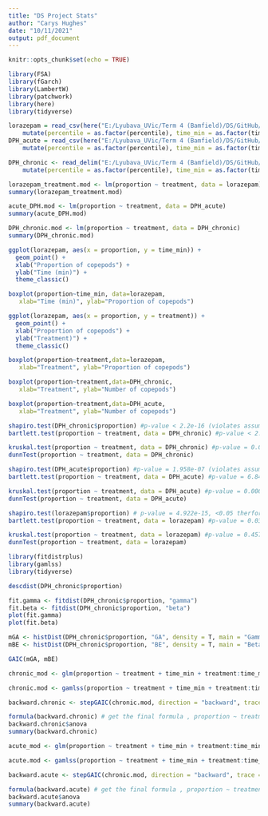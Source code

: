 ```yaml
---
title: "DS Project Stats"
author: "Carys Hughes"
date: "10/11/2021"
output: pdf_document
---
```


```r
knitr::opts_chunk$set(echo = TRUE)
```

```r
library(FSA) 
library(fGarch)
library(LambertW)
library(patchwork)
library(here)
library(tidyverse)
```

```r
lorazepam = read_csv(here("E:/Lyubava_UVic/Term 4 (Bamfield)/DS/GitHub/Lorazepam acute.csv")) %>%
    mutate(percentile = as.factor(percentile), time_min = as.factor(time_min)) 
DPH_acute = read_csv(here("E:/Lyubava_UVic/Term 4 (Bamfield)/DS/GitHub/DPH acute.csv")) %>%
    mutate(percentile = as.factor(percentile), time_min = as.factor(time_min)) 

DPH_chronic <- read_delim("E:/Lyubava_UVic/Term 4 (Bamfield)/DS/GitHub/DPH chronic.csv", delim = ',') %>%
    mutate(percentile = as.factor(percentile), time_min = as.factor(time_min)) 
```



```r
lorazepam_treatment.mod <- lm(proportion ~ treatment, data = lorazepam)
summary(lorazepam_treatment.mod)

acute_DPH.mod <- lm(proportion ~ treatment, data = DPH_acute)
summary(acute_DPH.mod)

DPH_chronic.mod <- lm(proportion ~ treatment, data = DPH_chronic)
summary(DPH_chronic.mod)
```

```r
ggplot(lorazepam, aes(x = proportion, y = time_min)) + 
  geom_point() + 
  xlab("Proportion of copepods") +
  ylab("Time (min)") +
  theme_classic()

boxplot(proportion~time_min, data=lorazepam,
   xlab="Time (min)", ylab="Proportion of copepods")

ggplot(lorazepam, aes(x = proportion, y = treatment)) + 
  geom_point() + 
  xlab("Proportion of copepods") +
  ylab("Treatment)") +
  theme_classic()

boxplot(proportion~treatment,data=lorazepam,
   xlab="Treatment", ylab="Proportion of copepods")
```

```r
boxplot(proportion~treatment,data=DPH_chronic,
   xlab="Treatment", ylab="Number of copepods")

boxplot(proportion~treatment,data=DPH_acute,
   xlab="Treatment", ylab="Number of copepods")
```

```r
shapiro.test(DPH_chronic$proportion) #p-value < 2.2e-16 (violates assumption)
bartlett.test(proportion ~ treatment, data = DPH_chronic) #p-value < 2.2e-16 (violates)

kruskal.test(proportion ~ treatment, data = DPH_chronic) #p-value = 0.0006316
dunnTest(proportion ~ treatment, data = DPH_chronic) 
```

```r
shapiro.test(DPH_acute$proportion) #p-value = 1.958e-07 (violates assumption)
bartlett.test(proportion ~ treatment, data = DPH_acute) #p-value = 6.849e-06 (violates

kruskal.test(proportion ~ treatment, data = DPH_acute) #p-value = 0.0006316
dunnTest(proportion ~ treatment, data = DPH_acute)
```

```r
shapiro.test(lorazepam$proportion) # p-value = 4.922e-15, <0.05 therfore data is significantly different from the normal distribution
bartlett.test(proportion ~ treatment, data = lorazepam) #p-value = 0.03296, equal variences
```
```r
kruskal.test(proportion ~ treatment, data = lorazepam) #p-value = 0.4573
dunnTest(proportion ~ treatment, data = lorazepam) 
```

```r
library(fitdistrplus)
library(gamlss)
library(tidyverse)
```

```r
descdist(DPH_chronic$proportion)
```
```r
fit.gamma <- fitdist(DPH_chronic$proportion, "gamma")
fit.beta <- fitdist(DPH_chronic$proportion, "beta")
plot(fit.gamma)
plot(fit.beta)
```

```r
mGA <- histDist(DPH_chronic$proportion, "GA", density = T, main = "Gamma")
mBE <- histDist(DPH_chronic$proportion, "BE", density = T, main = "Beta")
```

```r
GAIC(mGA, mBE)
```
```r
chronic_mod <- glm(proportion ~ treatment + time_min + treatment:time_min, family = Gamma(link = "inverse"), data = DPH_chronic) 

chronic.mod <- gamlss(proportion ~ treatment + time_min + treatment:time_min, family = GA(), data = DPH_chronic)

backward.chronic <- stepGAIC(chronic.mod, direction = "backward", trace = F)

formula(backward.chronic) # get the final formula , proportion ~ treatment +time_min
backward.chronic$anova 
summary(backward.chronic) 
```

```r
acute_mod <- glm(proportion ~ treatment + time_min + treatment:time_min, family = Gamma(link = "inverse"), data = DPH_acute) 

acute.mod <- gamlss(proportion ~ treatment + time_min + treatment:time_min, family = GA(), data = DPH_acute)

backward.acute <- stepGAIC(chronic.mod, direction = "backward", trace = F)

formula(backward.acute) # get the final formula , proportion ~ treatment + time_min
backward.acute$anova 
summary(backward.acute) 
```


